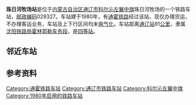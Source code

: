{{noteTA
|1=zh-cn:始发车次; zh-hk:列車班次;
|2=zh-cn:车次; zh-hk:班次;
}}
{{Not|朱日和站}}
{{Infobox China railway station
|车站名称 = 珠日河牧场站
|图片 = 
|图片介绍 = 
|其他名称 = 
|车站拼音 = Zhurihe Muchang
|英文名称 = 
|车站代码 = 57062<ref>{{cite book|title=中华人民共和国铁路车站代码（GB/T 10302-2010）|publisher=中国标准出版社|year=2010|isbn=155066140495|ignore-isbn-error=true|pages=48}}</ref>
|电报码 = ZRD<ref>{{cite book|author=铁道部电子计算技术中心, 铁道部运输局|title=铁路车站站名代码表：TMIS使用|publisher=中国铁道出版社|location=北京|year=1998|isbn=9787113030995|pages=141}}</ref><ref>{{cite book|author=[[中华人民共和国铁道部|中华人民共和国铁道部]]|title=铁路电报站名略号（2012）|publisher=中国铁道出版社|location=北京|year=2012|unified=15113·3468|pages=170}}</ref>
|拼音码 = ZRC
|车站地址 = [[内蒙古自治区|内蒙古自治区]][[通辽市|通辽市]][[科尔沁左翼中旗|科尔沁左翼中旗]]
|坐标 = 
|归属 = [[沈阳铁路局|沈阳铁路局]][[霍林郭勒车务段|霍林郭勒车务段]]
|线路 = [[通霍铁路|通霍铁路]]
|车站等级 = [[四等站_(中铁)|四等站]]
}}
'''珠日河牧场站'''是位于[[内蒙古自治区|内蒙古自治区]][[通辽市|通辽市]][[科尔沁左翼中旗|科尔沁左翼中旗]]珠日河牧场的一个铁路车站，[[邮政编码|邮政编码]]029327。车站建于1980年，有[[通霍铁路|通霍铁路]]经过该站，现仅办理货运，不办理客运业务，车站及上下行区间均未[[电气化|电气化]]。车站距离[[通辽站|通辽站]]91[[公里|公里]]，隶属[[沈阳铁路局|沈阳铁路局]][[霍林郭勒车务段|霍林郭勒车务段]]，是[[四等站_(中铁)|四等站]]。

== 邻近车站 ==
{{start rail box|[[File:China_Railways.svg|16px]] [[中国铁路|中国铁路]]}}
{{s-inop|[[前十家站|前十家站]]|{{站|通辽}}方向}}
{{s-line|[[通霍铁路|通霍铁路]]<br />← 10km 珠日河牧场站 17km →}}
{{s-inop|[[毛告吐站|毛告吐站]]<br /><s>''[[三分场站|三分场站]]''</s>(已撤销)|{{站|霍林河}}方向}}
{{end box}}

== 参考资料 ==
{{reflist}}

{{通霍铁路}}
{{铁路车站小作品}}
{{内蒙古小作品}}

[[Category:通霍铁路车站|Category:通霍铁路车站]]
[[Category:通辽市铁路车站|Category:通辽市铁路车站]]
[[Category:科尔沁左翼中旗|Category:科尔沁左翼中旗]]
[[Category:1980年启用的铁路车站|Category:1980年启用的铁路车站]]